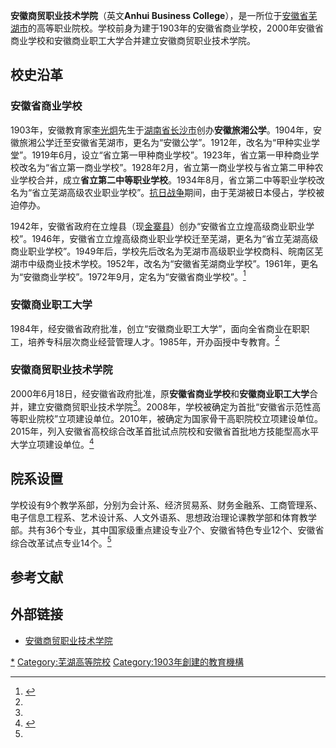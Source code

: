 {{Infobox university
|name              = 安徽商贸职业技术学院
|EnglishName       = '''Anhui Business College'''
|native_name       =
|image             = [[File:Anhui_Business_College.jpg|280px]]
|caption           =
|latin_name        =
|motto             = 厚德弘商 笃学砺能
|zhmotto           =
|established       = 1903年
|closed            =
|re-established    =
|anniversary       = 
|type              = [[公立大学|公立大学]]
|religious         =
|endowment         =
|officer_in_charge =
|chairman_label    =
|chairman          =
|secretary         = [[章顺来|章顺来]]
|chancellor        =
|president         = [[李忠|李忠]]
|vice-president    = [[郑承志|郑承志]]
|superintendent    =
|provost           =
|vice_chancellor   =
|principal         =
|dean              =
|director          =
|head_label        = 纪委书记
|head              = [[朱光应|朱光应]]
|faculty           = 600余人
|staff             =
|students          = 11000余人
|undergrad         = 
|postgrad          = 
|doctoral          =
|国防生            = 
|other             =
|address           = {{PRC}}[[安徽省|安徽省]][[芜湖市|芜湖市]][[弋江区|弋江区]]文昌西路24号
|country           =
|state             =
|province          =
|city              =
|color             =
|campus            = 城南高校园区
|area              = 44.92万[[平方米|平方米]]
|covered_area      = 23.02万[[平方米|平方米]]
|former_names      = 
|free_label        =
|free              =
|colors            = 
|nickname          =
|mascot            =
|magazine          = 
|athlete           =
|conference        =
|books             = 
|legal_person      =
|affiliations      = [[File:National_Emblem_of_the_People's_Republic_of_China.svg|18px]][[中华人民共和国|中华人民共和国]][[安徽省人民政府|安徽省人民政府]]
|zip               = 241002
|telephone         = {{Tel|86|553|5971000}}
|fax               =
|website           = http://www.abc.edu.cn/
|logo              =
|footnotes         =
}}

'''安徽商贸职业技术学院'''（英文'''Anhui Business College'''），是一所位于[[安徽省|安徽省]][[芜湖市|芜湖市]]的高等职业院校。学校前身为建于1903年的安徽省商业学校，2000年安徽省商业学校和安徽商业职工大学合并建立安徽商贸职业技术学院。

== 校史沿革 ==
=== 安徽省商业学校 ===
1903年，安徽教育家[[李光炯|李光炯]]先生于[[湖南省|湖南省]][[长沙市|长沙市]]创办'''安徽旅湘公学'''。1904年，安徽旅湘公学迁至安徽省芜湖市，更名为“安徽公学”。1912年，改名为“甲种实业学堂”。1919年6月，设立“省立第一甲种商业学校”。1923年，省立第一甲种商业学校改名为“省立第一商业学校”。1928年2月，省立第一商业学校与省立第二甲种农业学校合并，成立'''省立第二中等职业学校'''。1934年8月，省立第二中等职业学校改名为“省立芜湖高级农业职业学校”。[[抗日战争|抗日战争]]期间，由于芜湖被日本侵占，学校被迫停办。

1942年，安徽省政府在立煌县（现[[金寨县|金寨县]]）创办“安徽省立立煌高级商业职业学校”。1946年，安徽省立立煌高级商业职业学校迁至芜湖，更名为“省立芜湖高级商业职业学校”。1949年后，学校先后改名为芜湖市高级职业学校商科、皖南区芜湖市中级商业技术学校。1952年，改名为“安徽省芜湖商业学校”。1961年，更名为“安徽商业学校”。1972年9月，定名为“安徽省商业学校”。<ref name=bnxs>{{cite web|url=http://www.abc.edu.cn/xxy/6/5.html|title=百年校史|publisher=安徽商贸职业技术学院|access-date=2017-10-06|archive-date=2020-11-18|archive-url=https://web.archive.org/web/20201118133905/https://www.abc.edu.cn/xxy/6/5.html|dead-url=no}}</ref>

=== 安徽商业职工大学 ===
1984年，经安徽省政府批准，创立“安徽商业职工大学”，面向全省商业在职职工，培养专科层次商业经营管理人才。1985年，开办函授中专教育。<ref name=bnxs/>

=== 安徽商贸职业技术学院 ===
2000年6月18日，经安徽省政府批准，原'''安徽省商业学校'''和'''安徽商业职工大学'''合并，建立安徽商贸职业技术学院<ref name=bnxs/>。2008年，学校被确定为首批“安徽省示范性高等职业院校”立项建设单位。2010年，被确定为国家骨干高职院校立项建设单位。2015年，列入安徽省高校综合改革首批试点院校和安徽省首批地方技能型高水平大学立项建设单位。<ref name=xxgk>{{cite web|url=http://www.abc.edu.cn/xxy/6/1.html|title=学校概况|publisher=安徽商贸职业技术学院|access-date=2017-10-06|archive-date=2020-07-28|archive-url=https://web.archive.org/web/20200728025312/https://www.abc.edu.cn/xxy/6/1.html|dead-url=no}}</ref>

== 院系设置 ==
学校设有9个教学系部，分别为会计系、经济贸易系、财务金融系、工商管理系、电子信息工程系、艺术设计系、人文外语系、思想政治理论课教学部和体育教学部。共有36个专业，其中国家级重点建设专业7个、安徽省特色专业12个、安徽省综合改革试点专业14个。<ref name=xxgk/>

== 参考文献 ==
{{reflist}}

== 外部链接 ==
*[http://www.abc.edu.cn/ 安徽商贸职业技术学院] {{Wayback|url=http://www.abc.edu.cn/ |date=20201129071723 }}

{{安徽高等院校|nocat}}
{{芜湖高等院校}}
[[Category:安徽商贸职业技术学院|*]]
[[Category:芜湖高等院校|Category:芜湖高等院校]]
[[Category:1903年創建的教育機構|Category:1903年創建的教育機構]]